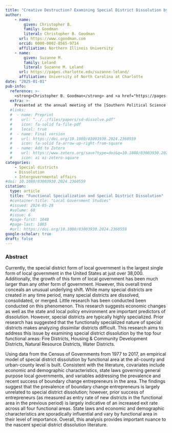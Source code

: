 ```yaml
---
title: "Creative Destruction? Examining Special District Dissolution by Service Area"
author: 
    - name: 
        given: Christopher B.
        family: Goodman
        literal: Christopher B. Goodman
      url: https://www.cgoodman.com
      orcid: 0000-0002-8565-9714
      affiliation: Northern Illinois University
    - name: 
        given: Suzanne M.
        family: Leland
        literal: Suzanne M. Leland
      url: https://pages.charlotte.edu/suzanne-leland/
      affiliation: University of North Carolina at Charlotte
date: "2025-01-01"
pub-info:
  reference: >-
    <strong>Christopher B. Goodman</strong> and <a href="https://pages.charlotte.edu/suzanne-leland/">Suzanne M. Leland</a>. "Creative Destruction? Examining Special District Dissolution by Service Area."
  extra: >-
    Presented at the annual meeting of the [Southern Political Science Association](https://slides.cgoodman.com/presentation/2025-spsa), San Juan, Puerto Rico, January 2025.
  #links:
  #  - name: Preprint
  #    url: "../../files/papers/sd-dissolve.pdf"
  #    icon: fa-solid fa-file-pdf
  #    local: true
  #  - name: Final version
  #    url: https://doi.org/10.1080/03003930.2024.2360559
  #    icon: fa-solid fa-arrow-up-right-from-square
  #  - name: Add to Zotero
  #    url: https://www.zotero.org/save?type=doi&q=10.1080/03003930.2024.2360559
  #    icon: ai ai-zotero-square
categories:
    - Special districts
    - Dissolution
    - Intergovernmental affairs
#doi: 10.1080/03003930.2024.2360559
citation:
  type: article
  title: "Functional Specialization and Special District Dissolution"
  #container-title: "Local Government Studies"
  #issued: 2024-05-28
  #volume: 60
  #issue: 6
  #page-first: 1048
  #page-last: 1065
  #url: https://doi.org/10.1080/03003930.2024.2360559
google-scholar: true
draft: false
---
```


### Abstract
Currently, the special district form of local government is the largest single form of local government in the United States at just over 38,000. Additionally, the growth of this form of local government has been much larger than any other form of government. However, this overall trend conceals an unusual underlying shift. While many special districts are created in any time period, many special districts are dissolved, consolidated, or merged. Little research has been conducted been conducted on this phenomenon. This research suggests economic changes as well as the state and local policy environment are important predictors of dissolution. However, special districts are typically highly specialized. Prior research has suggested that the functionally specialized nature of special districts makes analyzing dissimilar districts difficult. This research aims to address this issue by examining special district dissolution by the top four functional areas: Fire Districts, Housing & Community Development Districts, Natural Resource Districts, Water Districts.

Using data from the Census of Governments from 1977 to 2017, an empirical model of special district dissolution by functional area at the all-county and urban-county level is built. Consistent with the literature, covariates include economic and demographic characteristics, state laws governing general purpose local governments, and variables addressing the prevalence and recent success of boundary change entrepreneurs in the area. The findings suggest that the prevalence of boundary change entrepreneurs is largely unrelated to special district dissolution; however, prior success of entrepreneurs (as measured as entry rate of new districts in the functional area in the previous period) is largely indicative of an increased exit rate across all four functional areas. State laws and economic and demographic characteristics are sporadically influential and vary by functional area in their level of importance. Overall, this analysis provides important nuance to the nascent special district dissolution literature. 